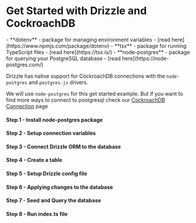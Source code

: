 
<Breadcrumbs/>

# Get Started with Drizzle and CockroachDB

<Prerequisites>
  - **dotenv** - package for managing environment variables - [read here](https://www.npmjs.com/package/dotenv)
  - **tsx** - package for running TypeScript files - [read here](https://tsx.is/)
  - **node-postgres** - package for querying your PostgreSQL database - [read here](https://node-postgres.com/)
</Prerequisites>

Drizzle has native support for CockroachDB connections with the `node-postgres` and `postgres.js` drivers.

We will use `node-postgres` for this get started example. But if you want to find more ways to connect to postgresql check
our [CockroachDB Connection](/docs/get-started-cockroach) page 

<FileStructure/>

#### Step 1 - Install **node-postgres** package
<InstallPackages lib='pg' devlib=' @types/pg'/>

#### Step 2 - Setup connection variables

<SetupEnv env_variable='DATABASE_URL' />

#### Step 3 - Connect Drizzle ORM to the database

<ConnectCockroach/>

#### Step 4 - Create a table

<CreateTable />

#### Step 5 - Setup Drizzle config file

<SetupConfig dialect='cockroach' env_variable='DATABASE_URL'/>

#### Step 6 - Applying changes to the database

<ApplyChanges />

#### Step 7 - Seed and Query the database

<QueryDatabase dialect='cockroach' env_variable='DATABASE_URL'/>

#### Step 8 - Run index.ts file

<RunFile/>